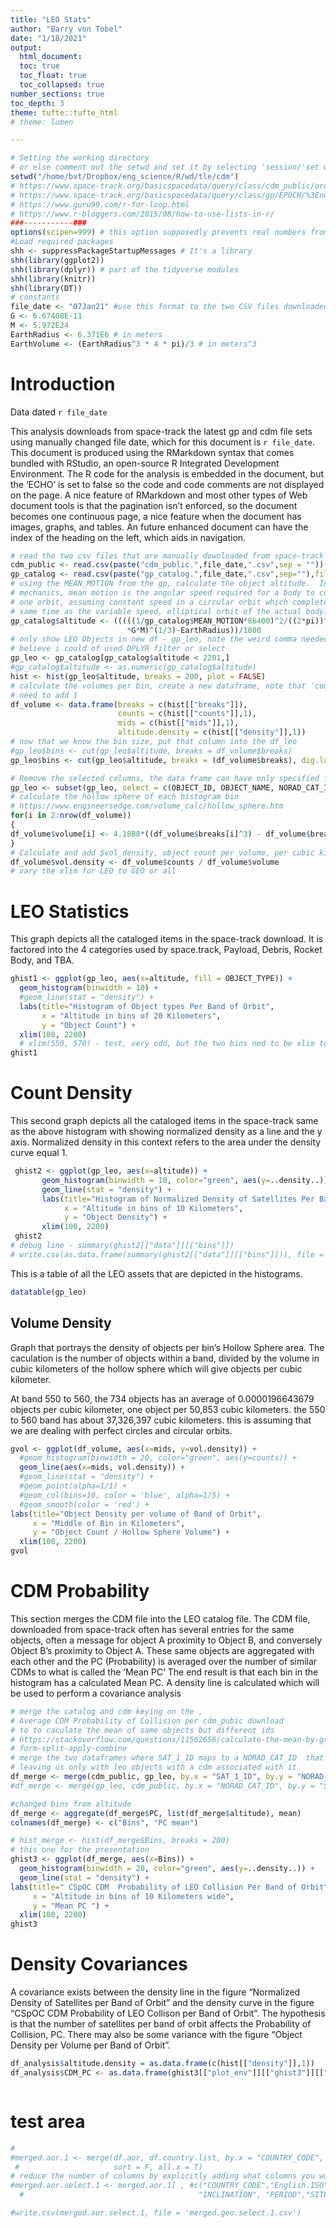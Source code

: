 ```yaml
---
title: "LEO Stats"
author: "Barry von Tobel"
date: "1/18/2021"
output: 
  html_document:
  toc: true
  toc_float: true
  toc_collapsed: true
number_sections: true
toc_depth: 3
theme: tufte::tufte_html
# theme: lumen

---
```

<!---
output: html_document
editor_options: 
  chunk_output_type: console
--->
  
<!---  
Barry von Tobel
RMarkdown file 
https://rmarkdown.rstudio.com/lesson-7.html - tables
https://www.r-bloggers.com/2020/02/getting-started-in-r-markdown/
--->


```r
# Setting the working directory
# or else comment out the setwd and set it by selecting 'session/'set working directory'
setwd("/home/bvt/Dropbox/eng_science/R/wd/tle/cdm")
# https://www.space-track.org/basicspacedata/query/class/cdm_public/orderby/CDM_ID asc/format/csv/emptyresult/show
# https://www.space-track.org/basicspacedata/query/class/gp/EPOCH/%3Enow-30/orderby/NORAD_CAT_ID,EPOCH/format/csv
# https://www.guru99.com/r-for-loop.html
# https://www.r-bloggers.com/2015/08/how-to-use-lists-in-r/
###-----------###
options(scipen=999) # this option supposedly prevents real numbers from displaying scientific notation
#Load required packages
shh <- suppressPackageStartupMessages # It's a library
shh(library(ggplot2))
shh(library(dplyr)) # part of the tidyverse modules
shh(library(knitr))
shh(library(DT))
# constants
file_date <- "07Jan21" #use this format to the two CSV files downloaded from space-track
G <- 6.67408E-11
M <- 5.972E24
EarthRadius <- 6.371E6 # in meters
EarthVolume <- (EarthRadius^3 * 4 * pi)/3 # in meters^3
```
<!---  Intro comment --->
# Introduction
Data dated `r file_date`

This analysis downloads from space-track the latest gp and cdm file sets using manually
changed file date, which for this document is `r file_date`.  This document is produced using the RMarkdown syntax that comes bundled with RStudio, an open-source R Integrated Development Environment.  The R code for the analysis is embedded in the document, but the 'ECHO' is set to false so the code and code comments are not displayed on the page.  A nice feature of RMarkdown and most other types of Web document tools is that the pagination isn't enforced, so the document becomes one continuous page, a nice feature when the document has images, graphs, and tables.  An future enhanced document can have the index of the heading on the left, which aids in navigation. 

<!---  Setup Chunk --->
```r
# read the two csv files that are manually downloaded from space-track
cdm_public <- read.csv(paste("cdm_public.",file_date,".csv",sep = ""))
gp_catalog <- read.csv(paste("gp_catalog.",file_date,".csv",sep=""),fill = TRUE, na.strings = "NA")
# using the MEAN_MOTION from the gp, calculate the object altitude.  In orbital 
# mechanics, mean motion is the angular speed required for a body to complete 
# one orbit, assuming constant speed in a circular orbit which completes in the 
# same time as the variable speed, elliptical orbit of the actual body.Wikipedia
gp_catalog$altitude <- (((((1/gp_catalog$MEAN_MOTION*86400)^2/((2*pi))^2)
                          *G*M)^(1/3)-EarthRadius))/1000
# only show LEO Objects in new df - gp_leo, note the weird comma needed,
# believe i could of used DPLYR filter or select
gp_leo <- gp_catalog[gp_catalog$altitude < 2201,]
#gp_catalog$altitude <- as.numeric(gp_catalog$altitude)
hist <- hist(gp_leo$altitude, breaks = 200, plot = FALSE)
# calculate the volumes per bin, create a new dataframe, note that 'counts' 
# need to add 1
df_volume <- data.frame(breaks = c(hist[["breaks"]]), 
                        counts = c(hist[["counts"]],1),
                        mids = c(hist[["mids"]],1), 
                        altitude.density = c(hist[["density"]],1))
# now that we know the bin size, put that column into the df_leo
#gp_leo$bins <- cut(gp_leo$altitude, breaks = df_volume$breaks)
gp_leo$bins <- cut(gp_leo$altitude, breaks = (df_volume$breaks), dig.lab = 4)

# Remove the selected columns, the data frame can have only specified files
gp_leo <- subset(gp_leo, select = c(OBJECT_ID, OBJECT_NAME, NORAD_CAT_ID, OBJECT_TYPE, altitude, bins))
# calculate the hollow sphere of each histogram bin
# https://www.engineersedge.com/volume_calc/hollow_sphere.htm
for(i in 2:nrow(df_volume))
{
df_volume$volume[i] <- 4.1888*((df_volume$breaks[i]^3) - df_volume$breaks[i-1]^3)
}
# Calculate and add $vol_density, object count per volume, per cubic kilometer
df_volume$vol.density <- df_volume$counts / df_volume$volume
# vary the xlim for LEO to GEO or all
```
# LEO Statistics
This graph depicts all the cataloged items in the space-track download.  It is factored into the 4 categories used by space.track, Payload, Debris, Rocket Body, and TBA.

<!---  LEO Count Histogram per altitude in bins into four factors --->
```r
ghist1 <- ggplot(gp_leo, aes(x=altitude, fill = OBJECT_TYPE)) +
  geom_histogram(binwidth = 10) +
  #geom_line(stat = "density") +
  labs(title="Histogram of Object types Per Band of Orbit",
       x = "Altitude in bins of 20 Kilometers",
       y = "Object Count") +
  xlim(100, 2200)
  # xlim(550, 570) - test, very odd, but the two bins ned to be xlim to be shown for the correct count of 803
ghist1
```
  
# Count Density  
This second graph depicts all the cataloged items in the space-track same as the above histogram with showing normalized density as a line and the y axis.  Normalized density in this context refers to the area under the density curve equal 1.
<!---  LEO Histogram without factor but has density for y --->
```r
 ghist2 <- ggplot(gp_leo, aes(x=altitude)) +
       geom_histogram(binwidth = 10, color="green", aes(y=..density..)) +
       geom_line(stat = "density") +
       labs(title="Histogram of Normalized Density of Satellites Per Band of Orbit",
            x = "Altitude in bins of 10 Kilometers",
            y = "Object Density") +
       xlim(100, 2200)
 ghist2
# debug line - summary(ghist2[["data"]][["bins"]])
# write.csv(as.data.frame(summary(ghist2[["data"]][["bins"]])), file = "summary.csv")
```

This is a table of all the LEO assets that are depicted in the histograms.
<!---  Data table of the LEO Objects --->
```r

datatable(gp_leo)
```

## Volume Density
Graph that portrays the density of objects per bin's Hollow Sphere area.  The caculation is the number of objects within a band, divided by the volume in cubic kilometers of the hollow sphere which will give objects per cubic kilometer.

At band 550 to 560, the 734 objects has an average of 0.0000196643679 objects per cubic kilometer, one object per  50,853 cubic kilometers.  the 550 to 560 band has about 37,326,397 cubic kilometers.  this is assuming that we are dealing with perfect circles and circular orbits.
<!---  Graph that portrays the density of objects per bin's Hollow Sphere area --->
```r

gvol <- ggplot(df_volume, aes(x=mids, y=vol.density)) +
  #geom_histogram(binwidth = 20, color="green", aes(y=counts)) +
  geom_line(aes(x=mids, vol.density)) +
  #geom_line(stat = "density") +
  #geom_point(alpha=1/1) + 
  #geom_col(bins=10, color = 'blue', alpha=1/5) +
  #geom_smooth(color = 'red') +
labs(title="Object Density per volume of Band of Orbit",
     x = "Middle of Bin in Kilometers",
     y = "Object Count / Hollow Sphere Volume") +
  xlim(100, 2200)
gvol
```

# CDM Probability
This section merges the CDM file into the LEO catalog file.  The CDM file, downloaded from space-track often has several entries for the same objects, often a message for object A proximity to Object B, and conversely Object B's proximity to Object A.  These same objects are aggregated with each other and the PC (Probability) is averaged over the number of similar CDMs to what is called the 'Mean PC'  The end result is that each bin in the histogram has a calculated Mean PC.  A density line is calculated which will be used to perform a covariance analysis

<!---  CDM Probability --->
```r
# merge the catalog and cdm keying on the ,
# Average CDM Probability of Collision per cdm_pubic download
# to to caculate the mean of same objects but different ids
# https://stackoverflow.com/questions/11562656/calculate-the-mean-by-group
# form-split-apply-combine
# merge the two dataframes where SAT_1_ID maps to a NORAD_CAT_ID  that exists in the cdm_public
# leaving us only with leo objects with a cdm associated with it
df_merge <- merge(cdm_public, gp_leo, by.x = "SAT_1_ID", by.y = "NORAD_CAT_ID", all = TRUE)
#df_merge <- merge(gp_leo, cdm_public, by.x = "NORAD_CAT_ID", by.y = "SAT_1_ID", all.y = all)

#changed bins from altitude
df_merge <- aggregate(df_merge$PC, list(df_merge$altitude), mean)
colnames(df_merge) <- c("Bins", "PC mean")

# hist_merge <- hist(df_merge$Bins, breaks = 200)
# this one for the presentation
ghist3 <- ggplot(df_merge, aes(x=Bins)) +
  geom_histogram(binwidth = 20, color="green", aes(y=..density..)) +
  geom_line(stat = "density") +
labs(title=" CSpOC CDM  Probability of LEO Collision Per Band of Orbit",
     x = "Altitude in bins of 10 Kilometers wide",
     y = "Mean PC ") +
  xlim(100, 2200)
ghist3
```

# Density Covariances

A covariance exists between the density line in the figure "Normalized Density of Satellites per Band of Orbit" and the density curve in the figure "CSpOC CDM Probability of LEO Collison per Band of Orbit".  The hypothesis is that the number of satellites per band of orbit affects the Probability of Collision, PC.  There may also be some variance with the figure "Object Density per Volume per Band of Orbit".

```r

df_analysis$altitude.density = as.data.frame(c(hist[["density"]],1))
df_analysis$CDM_PC <- as.data.frame(ghist3[["plot_env"]][["ghist3"]][["data"]][["PC mean"]])



```



# test area
```r
#
#merged.aor.1 <- merge(df.aor, df.country.list, by.x = "COUNTRY_CODE", by.y = "SpaDoc.Code", 
 #                     sort = F, all.x = T)
# reduce the number of columns by explicitly adding what columns you want
#merged.aor.select.1 <- merged.aor.1[ , #c("COUNTRY_CODE","English.ISO","OBJECT_ID","Alpha.3.Code","OBJECT_NAME",
  #                                       "INCLINATION", "PERIOD","SITE", "orbit","RA_OF_ASC_NODE")]

#write.csv(merged.aor.select.1, file = 'merged.geo.select.1.csv')
```
